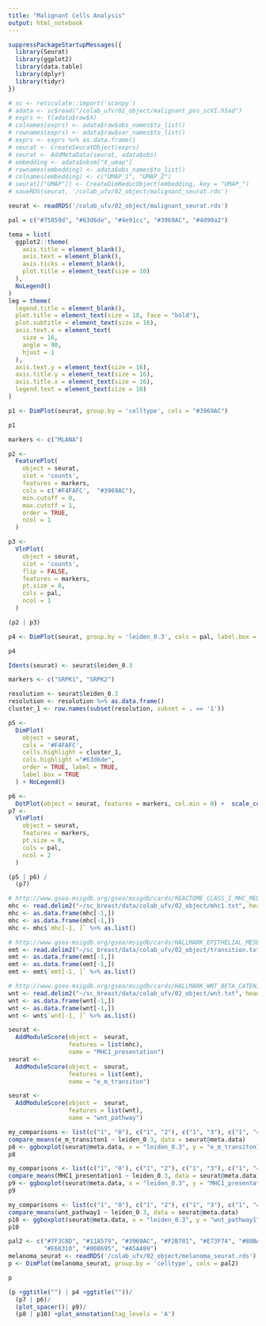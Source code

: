 ```yaml
---
title: "Malignant Cells Analysis"
output: html_notebook
---
```


```r
suppressPackageStartupMessages({
  library(Seurat)
  library(ggplot2)
  library(data.table)
  library(dplyr)
  library(tidyr)
})
```

```r
# sc <- reticulate::import('scanpy')
# adata <- sc$read("/colab_ufv/02_object/malignant_pos_scVI.h5ad")
# exprs <- t(adata$raw$X)
# colnames(exprs) <- adata$raw$obs_names$to_list()
# rownames(exprs) <- adata$raw$var_names$to_list()
# exprs <- exprs %>% as.data.frame()
# seurat <- CreateSeuratObject(exprs)
# seurat <- AddMetaData(seurat, adata$obs)
# embedding <- adata$obsm["X_umap"]
# rownames(embedding) <- adata$obs_names$to_list()
# colnames(embedding) <- c("UMAP_1", "UMAP_2")
# seurat[["UMAP"]] <- CreateDimReducObject(embedding, key = "UMAP_")
# saveRDS(seurat, '/colab_ufv/02_object/malignant_seurat.rds')
```

```r
seurat <- readRDS('/colab_ufv/02_object/malignant_seurat.rds')
```

```r
pal = c("#75859d", "#63d6de", "#4e91cc", "#3969AC", "#4d90a2")

tema = list(
  ggplot2::theme(
    axis.title = element_blank(),
    axis.text = element_blank(),
    axis.ticks = element_blank(),
    plot.title = element_text(size = 10)
  ),
  NoLegend()
)
leg = theme(
  legend.title = element_blank(),
  plot.title = element_text(size = 18, face = "bold"),
  plot.subtitle = element_text(size = 16),
  axis.text.x = element_text(
    size = 16,
    angle = 90,
    hjust = 1
  ),
  axis.text.y = element_text(size = 16),
  axis.title.y = element_text(size = 16),
  axis.title.x = element_text(size = 16),
  legend.text = element_text(size = 16)
)
```


```r
p1 <- DimPlot(seurat, group.by = 'celltype', cols = "#3969AC")

p1
```
```r
markers <- c("MLANA")

p2 <-
  FeaturePlot(
    object = seurat,
    slot = 'counts',
    features = markers,
    cols = c('#F4FAFC',  "#3969AC"),
    min.cutoff = 0,
    max.cutoff = 1,
    order = TRUE,
    ncol = 1
  )

p3 <-
  VlnPlot(
    object = seurat,
    slot = 'counts',
    flip = FALSE,
    features = markers,
    pt.size = 0,
    cols = pal,
    ncol = 1
  )

(p2 | p3)

```

```r
p4 <- DimPlot(seurat, group.by = 'leiden_0.3', cols = pal, label.box = TRUE)

p4
```

```r
Idents(seurat) <- seurat$leiden_0.3
```


```r
markers <- c("SRPK1", "SRPK2")

resolution <- seurat$leiden_0.3
resolution <- resolution %>% as.data.frame()
cluster_1 <- row.names(subset(resolution, subset = . == '1'))

p5 <-
  DimPlot(
    object = seurat, 
    cols = '#F4FAFC',
    cells.highlight = cluster_1,
    cols.highlight ="#63d6de",
    order = TRUE, label = TRUE,
    label.box = TRUE
  ) + NoLegend()

p6 <-
  DotPlot(object = seurat, features = markers, col.min = 0) +  scale_colour_gradient2(low = '#F4FAFC', high = "#63d6de")
p7 <-
  VlnPlot(
    object = seurat,
    features = markers,
    pt.size = 0,
    cols = pal,
    ncol = 2
  )

(p5 | p6) /
  (p7)
```


```r
# http://www.gsea-msigdb.org/gsea/msigdb/cards/REACTOME_CLASS_I_MHC_MEDIATED_ANTIGEN_PROCESSING_PRESENTATION.html
mhc <- read.delim2("~/sc_breast/data/colab_ufv/02_object/mhc1.txt", header = FALSE)
mhc <- as.data.frame(mhc[-1,])
mhc <- as.data.frame(mhc[-1,])
mhc <- mhc$`mhc[-1, ]` %>% as.list()

# http://www.gsea-msigdb.org/gsea/msigdb/cards/HALLMARK_EPITHELIAL_MESENCHYMAL_TRANSITION.html
emt <- read.delim2("~/sc_breast/data/colab_ufv/02_object/transition.txt", header = FALSE)
emt <- as.data.frame(emt[-1,])
emt <- as.data.frame(emt[-1,])
emt <- emt$`emt[-1, ]` %>% as.list()

# http://www.gsea-msigdb.org/gsea/msigdb/cards/HALLMARK_WNT_BETA_CATENIN_SIGNALING.html
wnt <- read.delim2("~/sc_breast/data/colab_ufv/02_object/wnt.txt", header = FALSE)
wnt <- as.data.frame(wnt[-1,])
wnt <- as.data.frame(wnt[-1,])
wnt <- wnt$`wnt[-1, ]` %>% as.list()
```


```r
seurat <-
  AddModuleScore(object =  seurat,
                 features = list(mhc),
                 name = "MHC1_presentation")
seurat <-
  AddModuleScore(object =  seurat,
                 features = list(emt),
                 name = "e_m_transiton")

seurat <-
  AddModuleScore(object =  seurat,
                 features = list(wnt),
                 name = "wnt_pathway")
```



```r
my_comparisons <- list(c("1", "0"), c("1", "2"), c("1", "3"), c("1", "4"))
compare_means(e_m_transiton1 ~ leiden_0.3, data = seurat@meta.data)
p8 <- ggboxplot(seurat@meta.data, x = "leiden_0.3", y = "e_m_transiton1", color = "leiden_0.3", palette = pal, add = 'jitter') + ylab("Epithelial Mesenchymal Transition Score") + xlab("Idents") + stat_compare_means(comparisons = my_comparisons)
p8
```

```r
my_comparisons <- list(c("1", "0"), c("1", "2"), c("1", "3"), c("1", "4"))
compare_means(MHC1_presentation1 ~ leiden_0.3, data = seurat@meta.data)
p9 <- ggboxplot(seurat@meta.data, x = "leiden_0.3", y = "MHC1_presentation1", color = "leiden_0.3", palette = pal, add = 'jitter') + ylab("MHC classs 1 Pathway Score") +  xlab("Idents") + stat_compare_means(comparisons = my_comparisons)
p9
```

```r
my_comparisons <- list(c("1", "0"), c("1", "2"), c("1", "3"), c("1", "4"))
compare_means(wnt_pathway1 ~ leiden_0.3, data = seurat@meta.data)
p10 <- ggboxplot(seurat@meta.data, x = "leiden_0.3", y = "wnt_pathway1", color = "leiden_0.3", palette = pal, add = 'jitter') + ylab("WNT Beta Catenin Signaling Score") + xlab("Idents") + stat_compare_means(comparisons = my_comparisons)
p10
```

```r
pal2 <- c("#7F3C8D", "#11A579", "#3969AC", "#F2B701", "#E73F74", "#80BA5A",
          "#E68310", "#008695", "#A5AA99")
melanoma_seurat <- readRDS('/colab_ufv/02_object/melanoma_seurat.rds')
p <- DimPlot(melanoma_seurat, group.by = 'celltype', cols = pal2)

p
```


```r
(p +ggtitle("") | p4 +ggtitle(""))/ 
  (p7 | p6)/
  (plot_spacer()| p9)/
  (p8 | p10) +plot_annotation(tag_levels = 'A')


```

